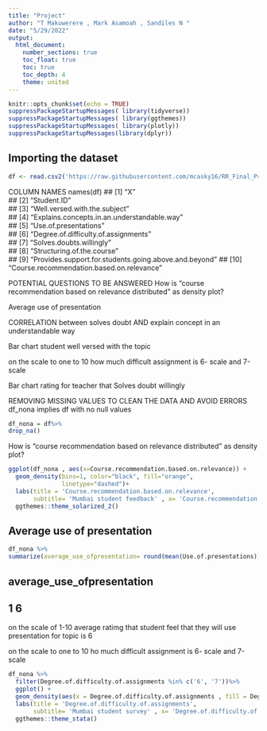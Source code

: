 ```yaml
---
title: "Project"
author: "T Makuwerere , Mark Asamoah , Sandiles N "
date: "5/29/2022"
output: 
  html_document:
    number_sections: true
    toc_float: true
    toc: true
    toc_depth: 4
    theme: united
---
```


```r
knitr::opts_chunk$set(echo = TRUE)
suppressPackageStartupMessages( library(tidyverse))
suppressPackageStartupMessages( library(ggthemes))
suppressPackageStartupMessages( library(plotly))
suppressPackageStartupMessages(library(dplyr))
```

## Importing the dataset
```r
df <- read.csv2('https://raw.githubusercontent.com/mcasky16/RR_Final_Project/main/student_feedback.csv', sep = ',')
```
COLUMN NAMES
names(df)
##  [1] "X"                                                   
##  [2] "Student.ID"                                          
##  [3] "Well.versed.with.the.subject"                        
##  [4] "Explains.concepts.in.an.understandable.way"          
##  [5] "Use.of.presentations"                                
##  [6] "Degree.of.difficulty.of.assignments"                 
##  [7] "Solves.doubts.willingly"                             
##  [8] "Structuring.of.the.course"                           
##  [9] "Provides.support.for.students.going.above.and.beyond"
## [10] "Course.recommendation.based.on.relevance"

POTENTIAL QUESTIONS TO BE ANSWERED
How is “course recommendation based on relevance distributed” as density plot?

Average use of presentation

CORRELATION between solves doubt AND explain concept in an understandable way

Bar chart student well versed with the topic

on the scale to one to 10 how much difficult assignment is 6- scale and 7-scale

Bar chart rating for teacher that Solves doubt willingly

REMOVING MISSING VALUES TO CLEAN THE DATA AND AVOID ERRORS
df_nona implies df with no null values
```r
df_nona = df%>%
drop_na()
```

How is “course recommendation based on relevance distributed” as density plot?

```r
ggplot(df_nona , aes(x=Course.recommendation.based.on.relevance)) + 
  geom_density(bins=1, color="black", fill="orange",
               linetype="dashed")+
  labs(title = 'Course.recommendation.based.on.relevance',
       subtitle= 'Mumbai student feedback' , x= 'Course.recommendation.based.on.relevance',y= 'Frequency') +
  ggthemes::theme_solarized_2()
```
## Average use of presentation
```r
df_nona %>%
summarize(average_use_ofpresentation= round(mean(Use.of.presentations)))
```
##   average_use_ofpresentation
## 1                          6
on the scale of 1-10 average ratimg that student feel that they will use presentation for topic is 6

on the scale to one to 10 ho much difficult assignment is 6- scale and 7-scale
```r
df_nona %>%
  filter(Degree.of.difficulty.of.assignments %in% c('6', '7'))%>%
  ggplot() + 
  geom_density(aes(x = Degree.of.difficulty.of.assignments , fill = Degree.of.difficulty.of.assignments , alpha = 0.1))+
  labs(title = 'Degree.of.difficulty.of.assignments',
       subtitle= 'Mumbai student survey' , x= 'Degree.of.difficulty.of.assignments',y= 'Frequency') +
  ggthemes::theme_stata()
```


